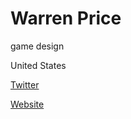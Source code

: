 # Warren Price

<Skills>

game design

</Skills>

<Location>

United States

</Location>

<Personal>

[Twitter](https://twitter.com/WarrenPrice)

</Personal>

<Business>

[Website](https://www.ubisoft.com/en-us/)

</Business>



